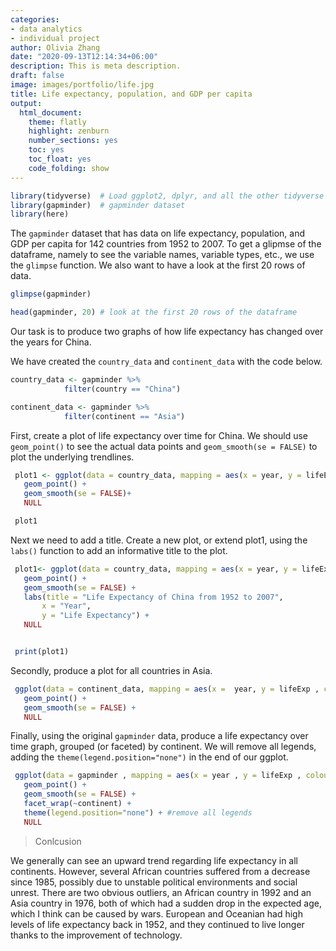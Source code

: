 ```yaml
---
categories:
- data analytics
- individual project
author: Olivia Zhang
date: "2020-09-13T12:14:34+06:00"
description: This is meta description.
draft: false
image: images/portfolio/life.jpg
title: Life expectancy, population, and GDP per capita 
output:
  html_document:
    theme: flatly
    highlight: zenburn
    number_sections: yes
    toc: yes
    toc_float: yes
    code_folding: show
---
```


```r
library(tidyverse)  # Load ggplot2, dplyr, and all the other tidyverse packages
library(gapminder)  # gapminder dataset
library(here)
```

The `gapminder` dataset that has data on life expectancy, population, and GDP per capita for 142 countries from 1952 to 2007. To get a glipmse of the dataframe, namely to see the variable names, variable types, etc., we use the `glimpse` function. We also want to have a look at the first 20 rows of data.

```r
glimpse(gapminder)

head(gapminder, 20) # look at the first 20 rows of the dataframe

```

Our task is to produce two graphs of how life expectancy has changed over the years for China. 

We have created the `country_data` and `continent_data` with the code below. 

```r
country_data <- gapminder %>% 
            filter(country == "China")

continent_data <- gapminder %>% 
            filter(continent == "Asia")
```

First, create a plot of life expectancy over time for China. We should use  `geom_point()` to see the actual data points and `geom_smooth(se = FALSE)`  to plot the underlying trendlines.

```r
 plot1 <- ggplot(data = country_data, mapping = aes(x = year, y = lifeExp))+
   geom_point() +
   geom_smooth(se = FALSE)+
   NULL 

 plot1
```

Next we need to add a title. Create a new plot, or extend plot1, using the `labs()` function to add an informative title to the plot.

```r
 plot1<- ggplot(data = country_data, mapping = aes(x = year, y = lifeExp))+
   geom_point() +
   geom_smooth(se = FALSE) +
   labs(title = "Life Expectancy of China from 1952 to 2007",
       x = "Year",
       y = "Life Expectancy") +
   NULL


 print(plot1)
```


Secondly, produce a plot for all countries in Asia. 

```r
 ggplot(data = continent_data, mapping = aes(x =  year, y = lifeExp , colour= country))+
   geom_point() + 
   geom_smooth(se = FALSE) +
   NULL
```

Finally, using the original `gapminder` data, produce a life expectancy over time graph, grouped (or faceted) by continent. We will remove all legends, adding the `theme(legend.position="none")` in the end of our ggplot.

```r
 ggplot(data = gapminder , mapping = aes(x = year , y = lifeExp , colour= country))+
   geom_point() + 
   geom_smooth(se = FALSE) +
   facet_wrap(~continent) +
   theme(legend.position="none") + #remove all legends
   NULL
```

> Conlcusion  

We generally can see an upward trend regarding life expectancy in all continents. However, several African countries suffered from a decrease since 1985, possibly due to unstable political environments and social unrest. There are two obvious outliers, an African country in 1992 and an Asia country in 1976, both of which had a sudden drop in the expected age, which I think can be caused by wars. European and Oceanian had high levels of life expectancy back in 1952, and they continued to live longer thanks to the improvement of technology.  
